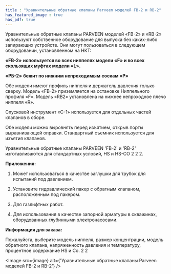 ```yaml
---
title : "Уравнительные обратные клапаны Parveen моделей FB-2 и RB-2"
has_featured_image : true
has_pdf: true
---
```


Уравнительные обратные клапаны PARVEEN моделей «FB-2» и «RB-2» используют собственное оборудование для выпуска без каких-либо запирающих устройств. Они могут пользоваться в следующем оборудовании, установленном на НКТ:

**«FB-2»** **используется во всех ниппелях модели «F» и во всех** **скользящих муфтах модели «L».**

**«РБ-2»** **бежит по нижним непроходимым** **соскам «Р»**

Обе модели имеют профиль ниппеля и держатель давления только сверху. Модель «FB-2» приземляется на остановке Ниппельного профиля «F». Модель «RB2» установлена на нижнее непроходное плечо ниппеля «R».

Спусковой инструмент «C-1» используется для отдельных частей клапанов в сборе.

Обе модели можно выровнять перед изъятием, открыв порты выравнивающей оправки. Стандартный съемник используется для изъятия клапанов.

Уравнительные обратные клапаны PARVEEN 'FB-2' и 'RB-2' изготавливаются для стандартных условий, HS и HS-CO 2 2 2.

**Приложения:**

1. Может использоваться в качестве заглушки для трубок для испытаний под давлением.

2. Установите гидравлический пакер с обратным клапаном, расположенным под пакером.

3. Для газлифтных работ.

4. Для использования в качестве запорной арматуры в скважинах, оборудованных глубинными электронасосами.

**Информация для заказа:**

Пожалуйста, выберите модель ниппеля, размер концентрации, модель обратного клапана, напряженность давления и температуру, процентное содержание HS и Co. 2 2


<Image src={image} alt={'Уравнительные обратные клапаны Parveen моделей FB-2 и RB-2'} />